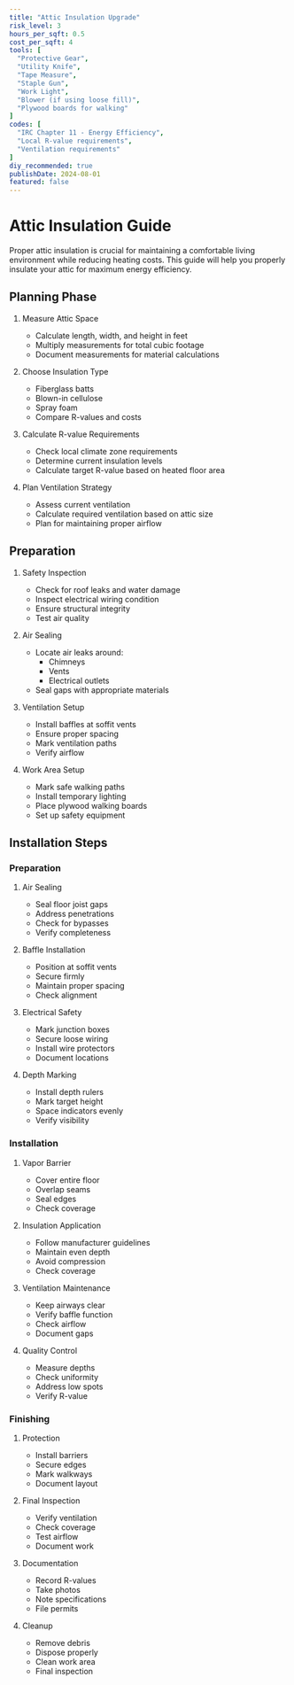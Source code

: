 ```yaml
---
title: "Attic Insulation Upgrade"
risk_level: 3
hours_per_sqft: 0.5
cost_per_sqft: 4
tools: [
  "Protective Gear",
  "Utility Knife",
  "Tape Measure", 
  "Staple Gun",
  "Work Light",
  "Blower (if using loose fill)",
  "Plywood boards for walking"
]
codes: [
  "IRC Chapter 11 - Energy Efficiency",
  "Local R-value requirements",
  "Ventilation requirements"
]
diy_recommended: true
publishDate: 2024-08-01
featured: false
---
```


# Attic Insulation Guide

Proper attic insulation is crucial for maintaining a comfortable living environment while reducing heating costs. This guide will help you properly insulate your attic for maximum energy efficiency.

## Planning Phase

1. Measure Attic Space
   - Calculate length, width, and height in feet
   - Multiply measurements for total cubic footage
   - Document measurements for material calculations

2. Choose Insulation Type
   - Fiberglass batts
   - Blown-in cellulose 
   - Spray foam
   - Compare R-values and costs

3. Calculate R-value Requirements
   - Check local climate zone requirements
   - Determine current insulation levels
   - Calculate target R-value based on heated floor area

4. Plan Ventilation Strategy
   - Assess current ventilation
   - Calculate required ventilation based on attic size
   - Plan for maintaining proper airflow

## Preparation

1. Safety Inspection
   - Check for roof leaks and water damage
   - Inspect electrical wiring condition
   - Ensure structural integrity
   - Test air quality

2. Air Sealing
   - Locate air leaks around:
     - Chimneys
     - Vents
     - Electrical outlets
   - Seal gaps with appropriate materials

3. Ventilation Setup
   - Install baffles at soffit vents
   - Ensure proper spacing
   - Mark ventilation paths
   - Verify airflow

4. Work Area Setup
   - Mark safe walking paths
   - Install temporary lighting
   - Place plywood walking boards
   - Set up safety equipment

## Installation Steps

### Preparation
1. Air Sealing
   - Seal floor joist gaps
   - Address penetrations
   - Check for bypasses
   - Verify completeness

2. Baffle Installation
   - Position at soffit vents
   - Secure firmly
   - Maintain proper spacing
   - Check alignment

3. Electrical Safety
   - Mark junction boxes
   - Secure loose wiring
   - Install wire protectors
   - Document locations

4. Depth Marking
   - Install depth rulers
   - Mark target height
   - Space indicators evenly
   - Verify visibility

### Installation
1. Vapor Barrier
   - Cover entire floor
   - Overlap seams
   - Seal edges
   - Check coverage

2. Insulation Application
   - Follow manufacturer guidelines
   - Maintain even depth
   - Avoid compression
   - Check coverage

3. Ventilation Maintenance
   - Keep airways clear
   - Verify baffle function
   - Check airflow
   - Document gaps

4. Quality Control
   - Measure depths
   - Check uniformity
   - Address low spots
   - Verify R-value

### Finishing
1. Protection
   - Install barriers
   - Secure edges
   - Mark walkways
   - Document layout

2. Final Inspection
   - Verify ventilation
   - Check coverage
   - Test airflow
   - Document work

3. Documentation
   - Record R-values
   - Take photos
   - Note specifications
   - File permits

4. Cleanup
   - Remove debris
   - Dispose properly
   - Clean work area
   - Final inspection